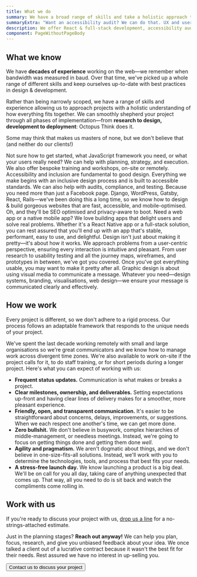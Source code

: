 ```yaml
---
title: What we do
summary: We have a broad range of skills and take a holistic approach to solving problems for clients. Our small, agile team is able to help with everything from app development to print design.
summaryExtra: "Want an accessibility audit? We can do that. UX and user research? Sure. A React app plus an accompanying API running on AWS? You got it. What about a design system built from scratch? You get the idea: we're here to help you kick ass."
description: We offer React & full-stack development, accessibility audits, WordPress and iOS development, UX & UI design, user research, copyediting, open-source work, and training.
component: PageWithoutPageBody
---
```




<Panel>

## What we know

We have **decades of experience** working on the web—we remember when bandwidth was measured in baud. Over that time, we've picked up a whole range of different skills and keep ourselves up-to-date with best practices in design & development.

Rather than being narrowly scoped, we have a range of skills and experience allowing us to approach projects with a holistic understanding of how everything fits together. We can smoothly shepherd your project through all phases of implementation—from **research to design, development to deployment**: Octopus Think does it.

Some may think that makes us masters of none, but we don't believe that (and neither do our clients!)

</Panel>

<Panel dark grid="1fr 1fr">

<IllustratedPoint label="Strategy & training" illustration={StrategyIllustration}>
  <Paragraph inverse>
    Not sure how to get started, what JavaScript framework you need, or what your users really need?
    We can help with planning, strategy, and execution. We also offer bespoke training and workshops,
    on-site or remotely.
  </Paragraph>
</IllustratedPoint>

<IllustratedPoint label="Accessibility" illustration={AccessibilityIllustration}>
  <Paragraph inverse>
    Accessibility and inclusion are fundamental to good design. Everything we make begins with an
    inclusive design process and is built to accessible standards. We can also help with audits,
    compliance, and testing.
  </Paragraph>
</IllustratedPoint>

<IllustratedPoint label="Web development" illustration={WebIllustration}>
  <Paragraph inverse>
    Because you need more than just a Facebook page. Django, WordPress, Gatsby, React, Rails—we've
    been doing this a long time, so we know how to design & build gorgeous websites that are fast,
    accessible, and mobile-optimised. Oh, and they'll be SEO optimised and privacy-aware to boot.
  </Paragraph>
</IllustratedPoint>

<IllustratedPoint label="App development" illustration={AppIllustration}>
  <Paragraph inverse>
    Need a web app or a native mobile app? We love building apps that delight users and solve real
    problems. Whether it's a React Native app or a full-stack solution, you can rest assured that
    you'll end up with an app that's stable, performant, easy to use, and delightful.
  </Paragraph>
</IllustratedPoint>

<IllustratedPoint label="Product design" illustration={ProductIllustration}>
  <Paragraph inverse>
    Design isn't just about making it pretty—it's about how it works. We approach problems from a
    user-centric perspective, ensuring every interaction is intuitive and pleasant. From user
    research to usability testing and all the journey maps, wireframes, and prototypes in between,
    we've got you covered.
  </Paragraph>
</IllustratedPoint>

<IllustratedPoint label="Visual design" illustration={VisualIllustration}>
  <Paragraph inverse>
    Once you've got everything usable, you may want to make it pretty after all. Graphic design is
    about using visual media to communicate a message. Whatever you need—design systems, branding,
    visualisations, web design—we ensure your message is communicated clearly and effectively.
  </Paragraph>
</IllustratedPoint>

</Panel>

<Panel>

## How we work

Every project is different, so we don't adhere to a rigid process. Our process follows an adaptable framework that responds to the unique needs of your project.

<!-- [process diagram] -->

We've spent the last decade working remotely with small and large organisations so we're great communicators and we know how to manage work across divergent time zones. We're also available to work on-site if the project calls for it, to do staff training, or for short periods during a longer project. Here's what you can expect of working with us:

<div
  css={css`
    li {
      margin-bottom: 1.6rem;
    }
  `}
>

- **Frequent status updates.** Communication is what makes or breaks a project.
- **Clear milestones, ownership, and deliverables.** Setting expectations up-front and having clear lines of delivery makes for a smoother, more pleasant experience.
- **Friendly, open, and transparent communication.** It's easier to be straightforward about concerns, delays, improvements, or suggestions. When we each respect one another's time, we can get more done.
- **Zero bullshit.** We don't believe in busywork, complex hierarchies of middle-management, or needless meetings. Instead, we're going to focus on getting things done and getting them done _well_.
- **Agility and pragmatism.** We aren't dogmatic about things, and we don't believe in one-size-fits-all solutions. Instead, we'll work with you to determine the technologies, tools, and process that best fits your needs.
- **A stress-free launch day.** We know launching a product is a big deal. We'll be on call for you all day, taking care of anything unexpected that comes up. That way, all you need to do is sit back and watch the compliments come rolling in.

</div>

</Panel>


<TestimonialCarousel />

<Panel>

## Work with us

If you're ready to discuss your project with us, [drop us a line](/contact) for a no-strings-attached estimate.

Just in the planning stages? **Reach out anyway!** We can help you plan, focus, research, and give you unbiased feedback about your idea. We once talked a client out of a lucrative contract because it wasn't the best fit for their needs. Rest assured we have no interest in up-selling you.

<Button navigation to="/contact" minimal>
  Contact us to discuss your project
</Button>

</Panel>
